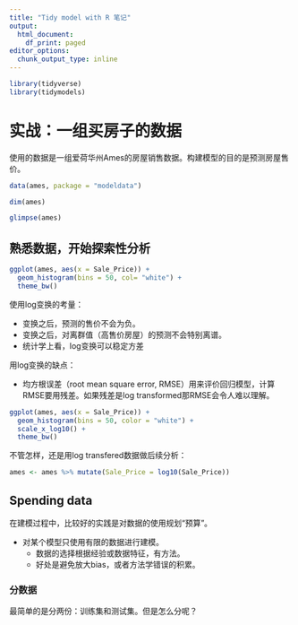 ```yaml
---
title: "Tidy model with R 笔记"
output:
  html_document:
    df_print: paged
editor_options:
  chunk_output_type: inline
---
```


```r
library(tidyverse)
library(tidymodels)
```

# 实战：一组买房子的数据

使用的数据是一组爱荷华州Ames的房屋销售数据。构建模型的目的是预测房屋售价。

```r
data(ames, package = "modeldata")

dim(ames)

glimpse(ames)
```

## 熟悉数据，开始探索性分析

```r
ggplot(ames, aes(x = Sale_Price)) + 
  geom_histogram(bins = 50, col= "white") +
  theme_bw()
```

使用log变换的考量：

- 变换之后，预测的售价不会为负。
- 变换之后，对离群值（高售价房屋）的预测不会特别离谱。
- 统计学上看，log变换可以稳定方差

用log变换的缺点：

- 均方根误差（root mean square error, RMSE）用来评价回归模型，计算RMSE要用残差。如果残差是log transformed那RMSE会令人难以理解。

```r
ggplot(ames, aes(x = Sale_Price)) + 
  geom_histogram(bins = 50, color = "white") +
  scale_x_log10() +
  theme_bw()
```

不管怎样，还是用log transfered数据做后续分析：

```r
ames <- ames %>% mutate(Sale_Price = log10(Sale_Price))
```

## Spending data

在建模过程中，比较好的实践是对数据的使用规划“预算”。

- 对某个模型只使用有限的数据进行建模。
  + 数据的选择根据经验或数据特征，有方法。
  + 好处是避免放大bias，或者方法学错误的积累。

### 分数据

最简单的是分两份：训练集和测试集。但是怎么分呢？
